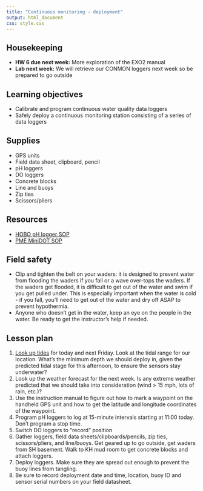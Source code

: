 ```yaml
---
title: "Continuous monitoring - deployment"
output: html_document
css: style.css
---
```


## Housekeeping

* **HW 6 due next week:** More exploration of the EXO2 manual
* **Lab next week:** We will retrieve our CONMON loggers next week so be prepared to go outside

## Learning objectives

* Calibrate and program continuous water quality data loggers
* Safely deploy a continuous monitoring station consisting of a series of data loggers

## Supplies

* GPS units
* Field data sheet, clipboard, pencil
* pH loggers
* DO loggers
* Concrete blocks
* Line and buoys
* Zip ties
* Scissors/pliers

## Resources

* [HOBO pH logger SOP](https://smr-monitoring.github.io/sop/ph-logger-hobo.html)
* [PME MiniDOT SOP](https://smr-monitoring.github.io/sop/do-logger-pme.html)

## Field safety

* Clip and tighten the belt on your waders: it is designed to prevent water from flooding the waders if you fall or a wave over-tops the waders. If the waders get flooded, it is difficult to get out of the water and swim if you get pulled under. This is especially important when the water is cold - if you fall, you'll need to get out of the water and dry off ASAP to prevent hypothermia.
* Anyone who doesn't get in the water, keep an eye on the people in the water. Be ready to get the instructor's help if needed.

## Lesson plan

1. [Look up tides](https://www.tide-forecast.com/locations/Saint-Marys-City-Maryland/tides/latest) for today and next Friday. Look at the tidal range for our location. What's the minimum depth we should deploy in, given the predicted tidal stage for this afternoon, to ensure the sensors stay underwater?
1. Look up the weather forecast for the next week. Is any extreme weather predicted that we should take into consideration (wind > 15 mph, lots of rain, etc.)?
1. Use the instruction manual to figure out how to mark a waypoint on the handheld GPS unit and how to get the latitude and longitude coordinates of the waypoint.
1. Program pH loggers to log at 15-minute intervals starting at 11:00 today. Don't program a stop time.
2. Switch DO loggers to "record" position
3. Gather loggers, field data sheets/clipboards/pencils, zip ties, scissors/pliers, and line/buoys. Get geared up to go outside, get waders from SH basement. Walk to KH mud room to get concrete blocks and attach loggers.
4. Deploy loggers. Make sure they are spread out enough to prevent the buoy lines from tangling.
5. Be sure to record deployment date and time, location, buoy ID and sensor serial numbers on your field datasheet.
